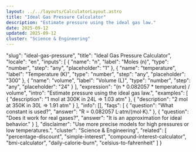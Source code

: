 ```yaml
---
layout: ../../layouts/CalculatorLayout.astro
title: "Ideal Gas Pressure Calculator"
description: "Estimate pressure using the ideal gas law."
date: 2025-09-12
updated: 2025-09-12
cluster: "Science & Engineering"
---
```


  "slug": "ideal-gas-pressure",
  "title": "Ideal Gas Pressure Calculator",
  "locale": "en",
  "inputs": [
    {
      "name": "n",
      "label": "Moles (n)",
      "type": "number",
      "step": "any",
      "placeholder": "1"
    },
    {
      "name": "temperature",
      "label": "Temperature (K)",
      "type": "number",
      "step": "any",
      "placeholder": "300"
    },
    {
      "name": "volume",
      "label": "Volume (L)",
      "type": "number",
      "step": "any",
      "placeholder": "24"
    }
  ],
  "expression": "(n * 0.082057 * temperature) / volume",
  "intro": "Estimate pressure using the ideal gas law.",
  "examples": [
    {
      "description": "1 mol at 300K in 24L ⇒ 1.03 atm"
    },
    {
      "description": "2 mol at 350K in 30L ⇒ 1.91 atm"
    }
  ],
  "info": [],
  "faqs": [
    {
      "question": "What constant is used?",
      "answer": "R = 0.082057 L·atm/(mol·K)."
    },
    {
      "question": "Does it work for real gases?",
      "answer": "It is an approximation for ideal behavior."
    }
  ],
  "disclaimer": "Use more precise models for high pressures or low temperatures.",
  "cluster": "Science & Engineering",
  "related": [
    "percentage-discount",
    "simple-interest",
    "compound-interest-calculator",
    "bmi-calculator",
    "daily-calorie-burn",
    "celsius-to-fahrenheit"
  ]
}

<Calculator schema={schema} />
